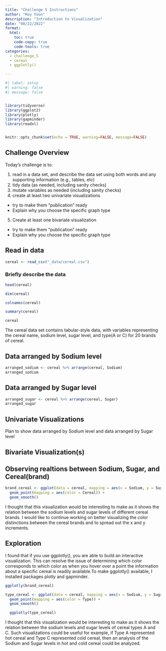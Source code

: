 ```yaml
---
title: "Challenge 5 Instructions"
author: "Roy Yoon"
description: "Introduction to Visualization"
date: "08/22/2022"
format:
  html:
    toc: true
    code-copy: true
    code-tools: true
categories:
  - challenge_5
  - cereal
  - ggplotly()

---
```


```r
#| label: setup
#| warning: false
#| message: false


library(tidyverse)
library(ggplot2)
library(plotly)
library(gapminder)
library(readxl)


knitr::opts_chunk$set(echo = TRUE, warning=FALSE, message=FALSE)
```

## Challenge Overview

Today's challenge is to:

1)  read in a data set, and describe the data set using both words and any supporting information (e.g., tables, etc)
2)  tidy data (as needed, including sanity checks)
3)  mutate variables as needed (including sanity checks)
4)  create at least two univariate visualizations
   - try to make them "publication" ready
   - Explain why you choose the specific graph type
5)  Create at least one bivariate visualization
   - try to make them "publication" ready
   - Explain why you choose the specific graph type

## Read in data
```r
cereal <- read_csv("_data/cereal.csv")
```

### Briefly describe the data
```r
head(cereal)

dim(cereal)

colnames(cereal)

summary(cereal)

cereal
```
The cereal data set contains tabular-style data, with variables representing the cereal name, sodium level, sugar level, and type(A or C) for 20 brands of cereal.


## Data arranged by Sodium level

```r

arranged_sodium <- cereal %>% arrange(cereal, Sodium)
arranged_sodium
```
## Data arranged by Sugar level
```r
arranged_sugar <- cereal %>% arrange(cereal, Sugar)
arranged_sugar 
```

## Univariate Visualizations

Plan to show data arranged by Sodium level and data arranged by Sugar level

## Bivariate Visualization(s)

## Observing realtions between Sodium, Sugar, and Cereal(brand)

```r
brand_cereal <- ggplot(data = cereal, mapping = aes(x = Sodium, y = Sugar)) + 
  geom_point(mapping = aes(color = Cereal)) + 
  geom_smooth()
```

I thought that this visualization would be interesting to make as it shows the relation between the sodium levels and sugar levels of different cereal brands. I would like to continue working on better visualizing the color distinctions between the cereal brands and to spread out the x and y increments. 

## Exploration

I found that if you use ggplotly(), you are able to build an interactive visualization. This can resolve the issue of determining which color corresponds to which color as when you hover over a point the information about a specific cereal is readily available.To make ggplotly() available, I installed packages plotly and gapminder.

```r
ggplotly(brand_cereal)
```


```r
type_cereal <- ggplot(data = cereal, mapping = aes(x = Sodium, y = Sugar)) + 
  geom_point(mapping = aes(color = Type)) + 
  geom_smooth() 

  ggplotly(type_cereal)
```
I thought that this visualization would be interesting to make as it shows the relation between the sodium levels and sugar levels of cereal types A and C. Such visualizations could be useful for example, if Type A represented hot cereal and Type C represented cold cereal, then an analysis of the Sodium and Sugar levels in hot and cold cereal could be analyzed.






